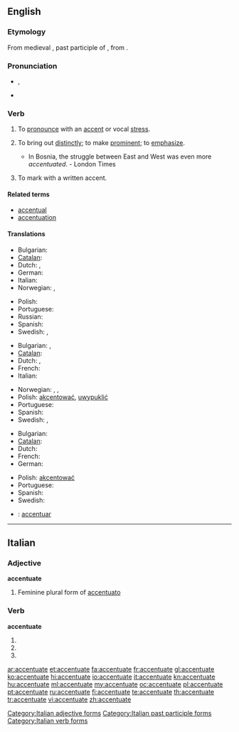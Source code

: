 {{was wotd|2008|January|17}}
==English==

===Etymology===
From medieval {{etyl|la}} {{term|accentuatus|accentuātus|lang=la}}, past participle of {{term|accentuare|accentuāre|lang=la}}, from {{term|accentus|lang=la}}.

===Pronunciation===
* {{a|RP|US}} {{IPA|/əkˈsen.tʃu.eɪt/|/ækˈsen.tʃu.eɪt/}}, {{SAMPA|/@k"sEn.tSU.eIt/|/{k"sEn.tSU.eIt/}}
* {{audio|en-us-accentuate.ogg|Audio (US)}}

===Verb===
{{en-verb|accentuat|ing}}

# {{transitive}} To [[pronounce]] with an [[accent]] or vocal [[stress]].
# {{transitive}} To bring out [[distinctly]]; to make [[prominent]]; to [[emphasize]].
#* In Bosnia, the struggle between East and West was even more ''accentuated''. - London Times
# {{transitive}} To mark with a written accent.

====Related terms====
* [[accentual]]
* [[accentuation]]

====Translations====
{{trans-top|to pronounce with an accent}}
* Bulgarian: {{t|bg|акцентувам}}
* [[Catalan]]: {{t|ca|accentuar}}
* Dutch: {{t+|nl|beklemtonen}}, {{t+|nl|accentueren}}
* German: {{t+|de|akzentuieren}}
* Italian: {{t+|it|accentuare}}
* Norwegian: {{t+|no|aksentuere}}, {{t-|no|betone}}
{{trans-mid}}
* Polish: {{t+|pl|akcentować}}
* Portuguese: {{t+|pt|acentuar}}
* Russian: {{t|ru|акцентировать}}
* Spanish: {{t+|es|acentuar}}
* Swedish: {{t+|sv|accentuera}},  {{t+|sv|betona}}
{{trans-bottom}}

{{trans-top|to bring out distinctly}}
* Bulgarian: {{t|bg|подчертавам}},  {{t|bg|акцентирам}}
* [[Catalan]]: {{t|ca|accentuar}}
* Dutch: {{t+|nl|benadrukken}}, {{t+|nl|beklemtonen}}
* French: {{t+|fr|accentuer}}
* Italian: {{t+|it|accentuare}}
{{trans-mid}}
* Norwegian: {{t|no|aksentuere}}, {{t-|no|betone}}, {{t|no|framheve}}
* Polish: [[akcentować]], [[uwypuklić]]
* Portuguese: {{t+|pt|acentuar}}
* Spanish: {{t+|es|acentuar}}
* Swedish: {{t+|sv|accentuera}},  {{t+|sv|betona}}
{{trans-bottom}}

{{trans-top|to mark with a written accent}}
* Bulgarian: {{t|bg|поставям ударение}}
* [[Catalan]]: {{t|ca|accentuar}}
* Dutch: {{t+|nl|beklemtonen}}
* French: {{t+|fr|accentuer}}
* German: {{t+|de|hervorheben}}
{{trans-mid}}
* Polish: [[akcentować]]
* Portuguese: {{t+|pt|acentuar}}
* Spanish: {{t+|es|acentuar}}
* Swedish: {{t+|sv|accentuera}}
{{trans-bottom}}

{{checktrans}}
* {{ttbc|ia}}: [[accentuar]]

----

==Italian==

===Adjective===
'''accentuate''' {{f}}

# Feminine plural form of [[accentuato]]

===Verb===
'''accentuate'''

# {{form of|[[second-person|Second-person]] [[plural]] [[present tense]]|accentuare|lang=it}}
# {{form of|Second-person plural [[imperative]]|accentuare|lang=it}}
# {{form of|[[feminine|Feminine]] plural|accentuato}}

[[Category:Italian adjective forms]]
[[Category:Italian past participle forms]]
[[Category:Italian verb forms]]

[[ar:accentuate]]
[[et:accentuate]]
[[fa:accentuate]]
[[fr:accentuate]]
[[gl:accentuate]]
[[ko:accentuate]]
[[hi:accentuate]]
[[io:accentuate]]
[[it:accentuate]]
[[kn:accentuate]]
[[hu:accentuate]]
[[ml:accentuate]]
[[my:accentuate]]
[[oc:accentuate]]
[[pl:accentuate]]
[[pt:accentuate]]
[[ru:accentuate]]
[[fi:accentuate]]
[[te:accentuate]]
[[th:accentuate]]
[[tr:accentuate]]
[[vi:accentuate]]
[[zh:accentuate]]